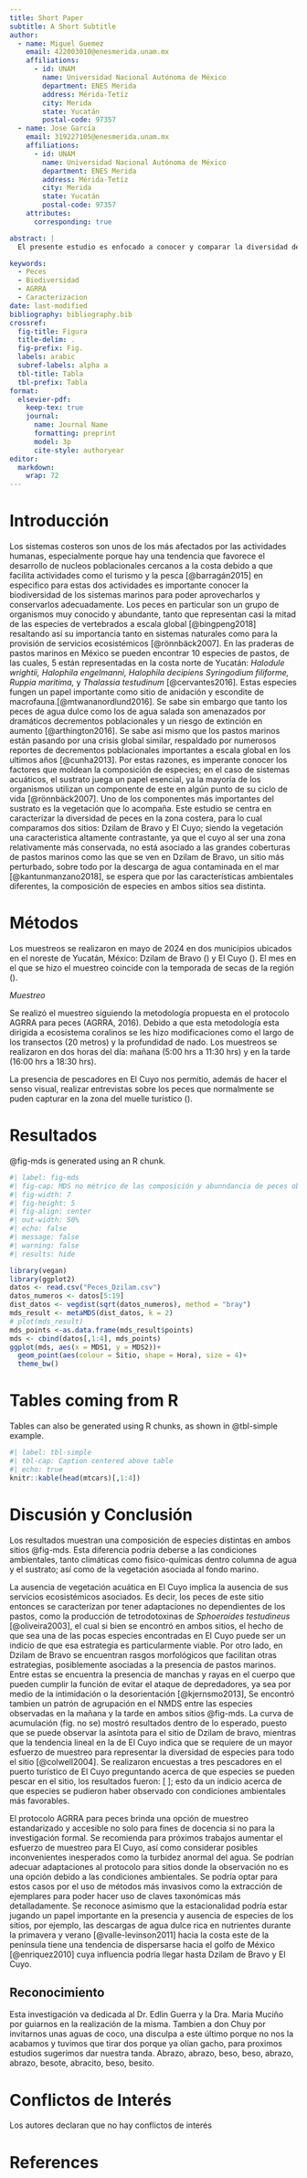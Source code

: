 ```yaml
---
title: Short Paper
subtitle: A Short Subtitle
author:
  - name: Miguel Guemez
    email: 422003010@enesmerida.unam.mx
    affiliations: 
      - id: UNAM
        name: Universidad Nacional Autónoma de México
        department: ENES Merida
        address: Mérida-Tetíz
        city: Merida
        state: Yucatán
        postal-code: 97357
  - name: Jose García
    email: 319227105@enesmerida.unam.mx
    affiliations:
      - id: UNAM
        name: Universidad Nacional Autónoma de México
        department: ENES Merida
        address: Mérida-Tetíz
        city: Merida
        state: Yucatán
        postal-code: 97357
    attributes:
      corresponding: true

abstract: |
  El presente estudio es enfocado a conocer y comparar la diversidad de especies de peces en dos sitios dentro del Estado de Yucatán con diferentes condiciones ambientales, Dzilam de Bravo y El Cuyo. Se utilizó el protocolo AGRRA para muestreo de peces en ambos sitios y en dos tiempos (mañana y tarde). Los resultados mostraron una diferencia en las especies observadas tanto en espacio como en tiempo, sin embargo, fueron o no significativas. Este estudio provee de una base para la investigación, programas de coservación y manejo de recursos. Se recomienda para futuros trabajos muestreos en escalas más amplias de tiempo, así como la medición de las variables ambientales.

keywords:
  - Peces
  - Biodiversidad
  - AGRRA
  - Caracterizacion 
date: last-modified
bibliography: bibliography.bib 
crossref: 
  fig-title: Figura
  title-delim: .
  fig-prefix: Fig.
  labels: arabic
  subref-labels: alpha a
  tbl-title: Tabla
  tbl-prefix: Tabla
format: 
  elsevier-pdf:
    keep-tex: true 
    journal: 
      name: Journal Name 
      formatting: preprint 
      model: 3p 
      cite-style: authoryear 
editor: 
  markdown: 
    wrap: 72 
---
```


# Introducción

Los sistemas costeros son unos de los más afectados por las actividades
humanas, especialmente porque hay una tendencia que favorece el
desarrollo de nucleos poblacionales cercanos a la costa debido a que
facilita actividades como el turismo y la pesca [@barragán2015] en
especifico para estas dos actividades es importante conocer la
biodiversidad de los sistemas marinos para poder aprovecharlos y
conservarlos adecuadamente. Los peces en particular son un grupo de
organismos muy conocido y abundante, tanto que representan casi la mitad
de las especies de vertebrados a escala global [@bingpeng2018]
resaltando así su importancia tanto en sistemas naturales como para la
provisión de servicios ecosistémicos [@rönnbäck2007]. En las praderas de
pastos marinos en México se pueden encontrar 10 especies de pastos, de
las cuales, 5 están representadas en la costa norte de Yucatán:
*Halodule wrightii, Halophila engelmanni, Halophila decipiens
Syringodium filiforme, Ruppia maritima,* y *Thalassia testudinum*
[@cervantes2016]*.* Estas especies fungen un papel importante como sitio
de anidación y escondite de macrofauna.[@mtwananordlund2016]. Se sabe
sin embargo que tanto los peces de agua dulce como los de agua salada
son amenazados por dramáticos decrementos poblacionales y un riesgo de
extinción en aumento [@arthington2016]. Se sabe así mismo que los pastos
marinos están pasando por una crisis global similar, respaldado por
numerosos reportes de decrementos poblacionales importantes a escala
global en los ultimos años [@cunha2013]. Por estas razones, es imperante
conocer los factores que moldean la composición de especies; en el caso
de sistemas acuáticos, el sustrato juega un papel esencial, ya la
mayoría de los organismos utilizan un componente de este en algún punto
de su ciclo de vida [@rönnbäck2007]. Uno de los componentes más
importantes del sustrato es la vegetación que lo acompaña. Este estudio
se centra en caracterizar la diversidad de peces en la zona costera,
para lo cual comparamos dos sitios: Dzilam de Bravo y El Cuyo; siendo la
vegetación una caracteristica altamente contrastante, ya que el cuyo al
ser una zona relativamente más conservada, no está asociado a las
grandes coberturas de pastos marinos como las que se ven en Dzilam de
Bravo, un sitio más perturbado, sobre todo por la descarga de agua
contaminada en el mar [@kantunmanzano2018], se espera que por las
características ambientales diferentes, la composición de especies en
ambos sitios sea distinta.

# Métodos

Los muestreos se realizaron en mayo de 2024 en dos municipios ubicados
en el noreste de Yucatán, México: Dzilam de Bravo () y El Cuyo (). El
mes en el que se hizo el muestreo coincide con la temporada de secas de
la región ().

*Muestreo*

Se realizó el muestreo siguiendo la metodología propuesta en el
protocolo AGRRA para peces (AGRRA, 2016). Debido a que esta metodología
esta dirigida a ecosistema coralinos se les hizo modificaciones como el
largo de los transectos (20 metros) y la profundidad de nado. Los
muestreos se realizaron en dos horas del día: mañana (5:00 hrs a 11:30
hrs) y en la tarde (16:00 hrs a 18:30 hrs).

La presencia de pescadores en El Cuyo nos permitio, además de hacer el
senso visual, realizar entrevistas sobre los peces que normalmente se
puden capturar en la zona del muelle turistico ().

# Resultados

@fig-mds is generated using an R chunk.

```r
#| label: fig-mds
#| fig-cap: MDS no métrico de las composición y abunndancia de peces observadas en Dzilam y el Cuyo, en horario matutino y vespertino.
#| fig-width: 7
#| fig-height: 5
#| fig-align: center
#| out-width: 50%
#| echo: false
#| message: false
#| warning: false
#| results: hide

library(vegan)
library(ggplot2)
datos <- read.csv("Peces_Dzilam.csv")
datos_numeros <- datos[5:19]
dist_datos <- vegdist(sqrt(datos_numeros), method = "bray")
mds_result <- metaMDS(dist_datos, k = 2)
# plot(mds_result)
mds_points <-as.data.frame(mds_result$points)
mds <- cbind(datos[,1:4], mds_points)
ggplot(mds, aes(x = MDS1, y = MDS2))+
  geom_point(aes(colour = Sitio, shape = Hora), size = 4)+
  theme_bw()


```

# Tables coming from R

Tables can also be generated using R chunks, as shown in @tbl-simple
example.

```r
#| label: tbl-simple
#| tbl-cap: Caption centered above table
#| echo: true
knitr::kable(head(mtcars)[,1:4])
```

# Discusión y Conclusión {.unnumbered}

Los resultados muestran una composición de especies distintas en ambos
sitios @fig-mds. Esta diferencia podría deberse a las condiciones
ambientales, tanto climáticas como fisico-químicas dentro columna de
agua y el sustrato; así como de la vegetación asociada al fondo marino.

La ausencia de vegetación acuática en El Cuyo implica la ausencia de sus
servicios ecosistémicos asociados. Es decir, los peces de este sitio
entonces se caracterizan por tener adaptaciones no dependientes de los
pastos, como la producción de tetrodotoxinas de *Sphoeroides
testudineus* [@oliveira2003], el cual si bien se encontró en ambos
sitios, el hecho de que sea una de las pocas especies encontradas en El
Cuyo puede ser un indicio de que esa estrategia es particularmente
viable. Por otro lado, en Dzilam de Bravo se encuentran rasgos
morfológicos que facilitan otras estrategias, posiblemente asociadas a
la presencia de pastos marinos. Entre estas se encuentra la presencia de
manchas y rayas en el cuerpo que pueden cumplir la función de evitar el
ataque de depredadores, ya sea por medio de la intimidación o la
desorientación [@kjernsmo2013], Se encontró tambien un patrón de
agrupación en el NMDS entre las especies observadas en la mañana y la
tarde en ambos sitios @fig-mds. La curva de acumulación (fig. no se)
mostró resultados dentro de lo esperado, puesto que se puede observar la
asíntota para el sitio de Dzilam de bravo, mientras que la tendencia
lineal en la de El Cuyo indica que se requiere de un mayor esfuerzo de
muestreo para representar la diversidad de especies para todo el sitio
[@colwell2004]. Se realizaron encuestas a tres pescadores en el puerto
turístico de El Cuyo preguntando acerca de que especies se pueden pescar
en el sitio, los resultados fueron: \[ \]; esto da un indicio acerca de
que especies se pudieron haber observado con condiciones ambientales más
favorables.

El protocolo AGRRA para peces brinda una opción de muestreo
estandarizado y accesible no solo para fines de docencia si no para la
investigación formal. Se recomienda para próximos trabajos aumentar el
esfuerzo de muestreo para El Cuyo, así como considerar posibles
inconvenientes inesperados como la turbidez anormal del agua. Se podrían
adecuar adaptaciones al protocolo para sitios donde la observación no es
una opción debido a las condiciones ambientales. Se podría optar para
estos casos por el uso de métodos más invasivos como la extracción de
ejemplares para poder hacer uso de claves taxonómicas más
detalladamente. Se reconoce asimismo que la estacionalidad podría estar
jugando un papel importante en la presencia y ausencia de especies de
los sitios, por ejemplo, las descargas de agua dulce rica en nutrientes
durante la primavera y verano [@valle-levinson2011] hacia la costa este
de la península tiene una tendencia de dispersarse hacia el golfo de
México [@enriquez2010] cuya influencia podría llegar hasta Dzilam de
Bravo y El Cuyo.

## Reconocimiento

Esta investigación va dedicada al Dr. Edlin Guerra y la Dra. Maria
Muciño por guiarnos en la realización de la misma. Tambien a don Chuy
por invitarnos unas aguas de coco, una disculpa a este último porque no
nos la acabamos y tuvimos que tirar dos porque ya olían gacho, para
proximos estudios sugerimos dar nuestra tanda. Abrazo, abrazo, beso,
beso, abrazo, abrazo, besote, abracito, beso, besito.

# Conflictos de Interés {.unnumbered}

Los autores declaran que no hay conflictos de interés

# References {.unnumbered}

